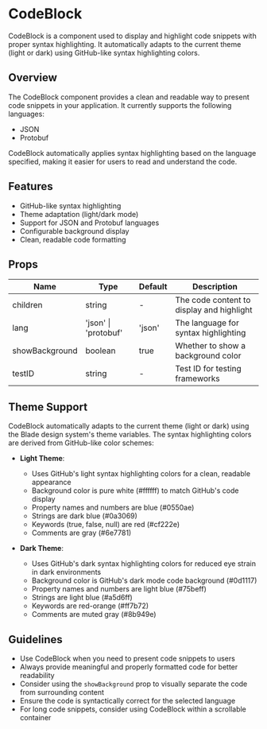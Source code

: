 
<Meta title="Components/CodeBlock/Docs" />

# CodeBlock

CodeBlock is a component used to display and highlight code snippets with proper syntax highlighting. It automatically adapts to the current theme (light or dark) using GitHub-like syntax highlighting colors.

## Overview

The CodeBlock component provides a clean and readable way to present code snippets in your application. It currently supports the following languages:

- JSON
- Protobuf

CodeBlock automatically applies syntax highlighting based on the language specified, making it easier for users to read and understand the code.

## Features

- GitHub-like syntax highlighting
- Theme adaptation (light/dark mode)
- Support for JSON and Protobuf languages
- Configurable background display
- Clean, readable code formatting

## Props

| Name | Type | Default | Description |
|------|------|---------|-------------|
| children | string | - | The code content to display and highlight |
| lang | 'json' \| 'protobuf' | 'json' | The language for syntax highlighting |
| showBackground | boolean | true | Whether to show a background color |
| testID | string | - | Test ID for testing frameworks |

## Theme Support

CodeBlock automatically adapts to the current theme (light or dark) using the Blade design system's theme variables. The syntax highlighting colors are derived from GitHub-like color schemes:

- **Light Theme**: 
  - Uses GitHub's light syntax highlighting colors for a clean, readable appearance
  - Background color is pure white (#ffffff) to match GitHub's code display
  - Property names and numbers are blue (#0550ae)
  - Strings are dark blue (#0a3069)
  - Keywords (true, false, null) are red (#cf222e)
  - Comments are gray (#6e7781)

- **Dark Theme**: 
  - Uses GitHub's dark syntax highlighting colors for reduced eye strain in dark environments
  - Background color is GitHub's dark mode code background (#0d1117)
  - Property names and numbers are light blue (#75beff)
  - Strings are light blue (#a5d6ff)
  - Keywords are red-orange (#ff7b72)
  - Comments are muted gray (#8b949e)

## Guidelines

- Use CodeBlock when you need to present code snippets to users
- Always provide meaningful and properly formatted code for better readability
- Consider using the `showBackground` prop to visually separate the code from surrounding content
- Ensure the code is syntactically correct for the selected language
- For long code snippets, consider using CodeBlock within a scrollable container 